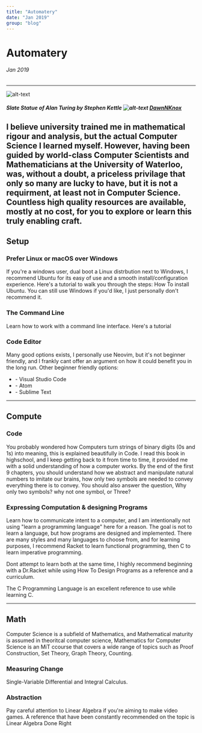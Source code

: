 ```yaml
---
title: "Automatery"
date: "Jan 2019"
group: "blog"
---
```

# Automatery
###### Jan 2019
----
![alt-text](../assets/img/turing.png)
##### Slate Statue of Alan Turing by Stephen Kettle ![alt-text](../assets/svg/c.svg) [DawnNKnox](https://dawnknox.com/)
I believe university trained me in mathematical rigour and analysis, but the actual Computer Science I learned myself. However, having been guided by world-class Computer Scientists and Mathematicians at the University of Waterloo, was, without a doubt, a priceless privilage that only so many are lucky to have, but it is not a requirment, at least not in Computer Science.
Countless high quality resources are available, mostly at no cost, for you to explore or learn this truly enabling craft.
---
## Setup

### Prefer Linux or macOS over Windows

If you're a windows user, dual boot a Linux distrbution next to Windows, I recommend Ubuntu for its easy of use and a smooth install/configuration experience. Here's a tutorial to walk you through the steps: How To install Ubuntu. You can still use Windows if you'd like, I just personally don't recommend it.

### The Command Line

Learn how to work with a command line interface. Here's a tutorial

### Code Editor

Many good options exists, I personally use Neovim, but it's not beginner friendly, and I frankly cant offer an argument on how it could benefit you in the long run. Other beginner friendly options:

* \- Visual Studio Code
* \- Atom
* \- Sublime Text

---

## Compute

### Code 

You probably wondered how Computers turn strings of binary digits (0s and 1s) into meaning, this is explained beautifully in Code. I read this book in highschool, and I keep getting back to it from time to time, it provided me with a solid understanding of how a computer works. By the end of the first 9 chapters, you should understand how we abstract and manipulate natural numbers to imitate our brains, how only two symbols are needed to convey everything there is to convey. You should also answer the question, Why only two symbols? why not one symbol, or Three?

### Expressing Computation & designing Programs

Learn how to communicate intent to a computer, and I am intentionally not using "learn a programming language" here for a reason.
The goal is not to learn a language, but how programs are designed and implemented. There are many styles and many languages to choose from, and for learning purposes, I recommend Racket to learn functional programming, then C to learn imperative programming.

Dont attempt to learn both at the same time, I highly recommend beginning with a Dr.Racket while using How To Design Programs as a reference and a curriculum.

The C Programming Language is an excellent reference to use while learning C.

---

## Math

Computer Science is a subfield of Mathematics, and Mathematical maturity is assumed in theoritcal computer science, Mathematics for Computer Science is an MiT ccourse that covers a wide range of topics such as Proof Construction, Set Theory, Graph Theory, Counting.

### Measuring Change

Single-Variable Differential and Integral Calculus.

### Abstraction

Pay careful attention to Linear Algebra if you're aiming to make video games. A reference that have been constantly recommended on the topic is Linear Algebra Done Right
